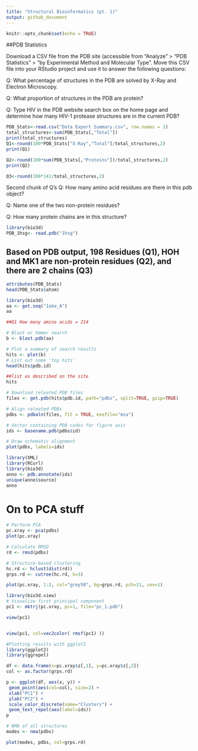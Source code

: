 ```yaml
---
title: "Structural Bioinformatics (pt. 1)"
output: github_document
---
```


```r
knitr::opts_chunk$set(echo = TRUE)
```

##PDB Statistics

Download a CSV file from the PDB site (accessible from “Analyze” > “PDB Statistics” > “by Experimental Method and Molecular Type”. Move this CSV file into your RStudio project and use it to answer the following questions:

Q: What percentage of structures in the PDB are solved by X-Ray and Electron Microscopy.

Q: What proportion of structures in the PDB are protein?

Q: Type HIV in the PDB website search box on the home page and determine how many HIV-1 protease structures are in the current PDB?


```r
PDB_Stats<-read.csv("Data Export Summary.csv", row.names = 1)
total_structures<-sum(PDB_Stats[,"Total"])
print(total_structures)
Q1<-round(100*PDB_Stats["X-Ray","Total"]/total_structures,2)
print(Q1)

Q2<-round(100*sum(PDB_Stats[,"Proteins"])/total_structures,2)
print(Q2)

Q3<-round(100*141/total_structures,2)
```

Second chunk of Q's
Q: How many amino acid residues are there in this pdb object? 

Q: Name one of the two non-protein residues? 

Q: How many protein chains are in this structure? 

```r
library(bio3d)
PDB_1hsg<- read.pdb("1hsg")


```

## Based on PDB output, 198 Residues (Q1), HOH and MK1 are non-protein residues (Q2), and there are 2 chains (Q3)

```r
attributes(PDB_Stats)
head(PDB_Stats$atom)
```

```r
library(bio3d)
aa <- get.seq("1ake_A")
aa

##Q1 How many amino acids = 214
```


```r
# Blast or hmmer search 
b <- blast.pdb(aa)
```

```r
# Plot a summary of search results
hits <- plot(b)
# List out some 'top hits'
head(hits$pdb.id)

##list as described on the site
hits
```


```r
# Download releated PDB files
files <- get.pdb(hits$pdb.id, path="pdbs", split=TRUE, gzip=TRUE)
```


```r
# Align releated PDBs
pdbs <- pdbaln(files, fit = TRUE, exefile="msa")
```

```r
# Vector containing PDB codes for figure axis
ids <- basename.pdb(pdbs$id)

# Draw schematic alignment
plot(pdbs, labels=ids)
```

```r
library(XML)
library(RCurl)
library(bio3d)
anno <- pdb.annotate(ids)
unique(anno$source)
anno
```

# On to PCA stuff

```r

# Perform PCA
pc.xray <- pca(pdbs)
plot(pc.xray)

# Calculate RMSD
rd <- rmsd(pdbs)

# Structure-based clustering
hc.rd <- hclust(dist(rd))
grps.rd <- cutree(hc.rd, k=3)

plot(pc.xray, 1:2, col="grey50", bg=grps.rd, pch=21, cex=1)
```

```r
library(bio3d.view)
# Visualize first principal component
pc1 <- mktrj(pc.xray, pc=1, file="pc_1.pdb")

view(pc1)


view(pc1, col=vec2color( rmsf(pc1) ))
```

```r
#Plotting results with ggplot2
library(ggplot2)
library(ggrepel)

df <- data.frame(x=pc.xray$z[,1], y=pc.xray$z[,2])
col <- as.factor(grps.rd)

p <- ggplot(df, aes(x, y)) +
 geom_point(aes(col=col), size=2) +
 xlab("PC1") +
 ylab("PC2") +
 scale_color_discrete(name="Clusters") +
 geom_text_repel(aes(label=ids))
p

# NMA of all structures
modes <- nma(pdbs)
```

```r
plot(modes, pdbs, col=grps.rd)
```